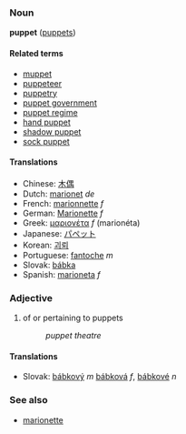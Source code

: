 ===Noun===
'''puppet''' ([[puppets]])

====Related terms====
*[[muppet]]
*[[puppeteer]]
*[[puppetry]]
*[[puppet government]]
*[[puppet regime]]
*[[hand puppet]]
*[[shadow puppet]]
*[[sock puppet]]

====Translations====
*Chinese: [[木偶]]
*Dutch: [[marionet]] ''de''
*French: [[marionnette]] ''f''
*German: [[Marionette]] ''f''
*Greek: [[μαριονέτα]] ''f'' (marion&eacute;ta)
*Japanese: [[パペット]]
*Korean: [[괴뢰]]
*Portuguese: [[fantoche]] ''m''
*Slovak: [[bábka]]
*Spanish: [[marioneta]] ''f''

=== Adjective ===
# of or pertaining to puppets
#: ''puppet theatre''

==== Translations ====
*Slovak: [[bábkový]] ''m'' [[bábková]] ''f'', [[bábkové]] ''n''

===See also===
*[[marionette]]